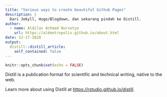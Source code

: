 ```yaml
---
title: "Various ways to create beautiful Github Pages"
description: |
  Dari Jekyll, Hugo/Blogdown, dan sekarang pindah ke Distill.
author:
  - name: Aldilas Achmad Nursetyo
    url: https://aldeetropolis.github.io/about.html
date: 12-17-2020
output:
  distill::distill_article:
    self_contained: false
---
```



```r
knitr::opts_chunk$set(echo = FALSE)
```

Distill is a publication format for scientific and technical writing, native to the web.

Learn more about using Distill at <https://rstudio.github.io/distill>.


